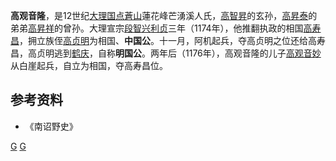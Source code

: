 '''高观音隆'''，是12世纪[[大理国|大理国]][[点蒼山|点蒼山]]蓮花峰芒湧溪人氏，[[高智昇|高智昇]]的玄孙，[[高昇泰|高昇泰]]的弟弟[[高昇祥|高昇祥]]的曾孙。大理宣宗[[段智兴|段智兴]][[利贞|利贞]]三年（1174年），他推翻执政的相国[[高寿昌|高寿昌]]，拥立族侄[[高贞明|高贞明]]为相国、'''中国公'''。十一月，阿机起兵，夺高贞明之位还给高寿昌，高贞明逃到[[鹤庆|鹤庆]]，自称'''明国公'''。两年后（1176年），高观音隆的儿子[[高观音妙|高观音妙]]从白崖起兵，自立为相国，夺高寿昌位。

==参考资料==
*《南诏野史》
[[Category:大理市人|G]]
[[Category:高姓|G]]